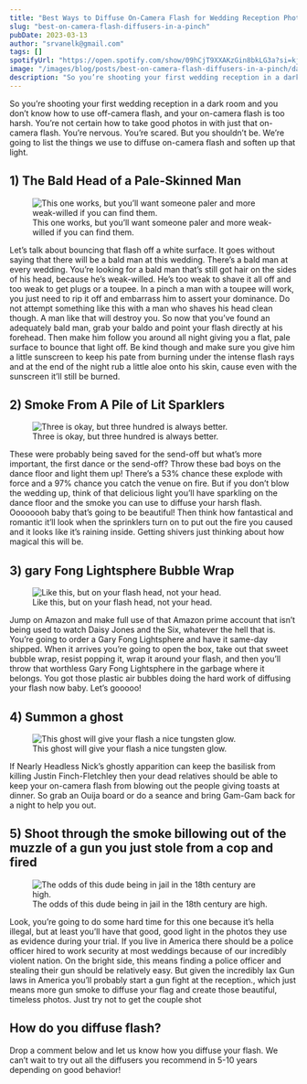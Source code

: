 ```yaml
---
title: "Best Ways to Diffuse On-Camera Flash for Wedding Reception Photos"
slug: "best-on-camera-flash-diffusers-in-a-pinch"
pubDate: 2023-03-13
author: "srvanelk@gmail.com"
tags: []
spotifyUrl: "https://open.spotify.com/show/09hCjT9XXAKzGin8bkLG3a?si=kjRZvQ1JTb6Ov3HVzSSlWA"
image: "/images/blog/posts/best-on-camera-flash-diffusers-in-a-pinch/dan-senior-3ecodBxP3uk-unsplash.webp"
description: "So you’re shooting your first wedding reception in a dark room and you don’t know how to use off-camera flash, and your on-camera flash is too harsh. You’re not certain how to take good photos in with just that on-camera flash. You’re nervous. You’re scared. But you shouldn’t be. We’re going to list the things we use to diffuse on-camera flash and soften up that light."
---
```


So you’re shooting your first wedding reception in a dark room and you don’t know how to use off-camera flash, and your on-camera flash is too harsh. You’re not certain how to take good photos in with just that on-camera flash. You’re nervous. You’re scared. But you shouldn’t be. We’re going to list the things we use to diffuse on-camera flash and soften up that light.

## 1) The Bald Head of a Pale-Skinned Man

<figure>
  <img src="/images/blog/posts/best-on-camera-flash-diffusers-in-a-pinch/dan-senior-3ecodBxP3uk-unsplash.webp" alt=" This one works, but you’ll want someone paler and more weak-willed if you can find them. " />
  <figcaption>This one works, but you’ll want someone paler and more weak-willed if you can find them.</figcaption>
</figure>

Let’s talk about bouncing that flash off a white surface. It goes without saying that there will be a bald man at this wedding. There’s a bald man at every wedding. You’re looking for a bald man that’s still got hair on the sides of his head, because he’s weak-willed. He’s too weak to shave it all off and too weak to get plugs or a toupee. In a pinch a man with a toupee will work, you just need to rip it off and embarrass him to assert your dominance. Do not attempt something like this with a man who shaves his head clean though. A man like that will destroy you. So now that you’ve found an adequately bald man, grab your baldo and point your flash directly at his forehead. Then make him follow you around all night giving you a flat, pale surface to bounce that light off. Be kind though and make sure you give him a little sunscreen to keep his pate from burning under the intense flash rays and at the end of the night rub a little aloe onto his skin, cause even with the sunscreen it’ll still be burned.

## 2) Smoke From A Pile of Lit Sparklers

<figure>
  <img src="/images/blog/posts/best-on-camera-flash-diffusers-in-a-pinch/sparklers.webp" alt="Three is okay, but three hundred is always better." />
  <figcaption>Three is okay, but three hundred is always better.</figcaption>
</figure>

These were probably being saved for the send-off but what’s more important, the first dance or the send-off? Throw these bad boys on the dance floor and light them up! There’s a 53% chance these explode with force and a 97% chance you catch the venue on fire. But if you don’t blow the wedding up, think of that delicious light you’ll have sparkling on the dance floor and the smoke you can use to diffuse your harsh flash. Oooooooh baby that’s going to be beautiful! Then think how fantastical and romantic it’ll look when the sprinklers turn on to put out the fire you caused and it looks like it’s raining inside. Getting shivers just thinking about how magical this will be.

## 3) gary Fong Lightsphere Bubble Wrap

<figure>
  <img src="/images/blog/posts/best-on-camera-flash-diffusers-in-a-pinch/teslariu-mihai-8mspEIeavoI-unsplash.webp" alt=" Like this, but on your flash head, not your head. " />
  <figcaption>Like this, but on your flash head, not your head.</figcaption>
</figure>

Jump on Amazon and make full use of that Amazon prime account that isn’t being used to watch Daisy Jones and the Six, whatever the hell that is. You’re going to order a Gary Fong Lightsphere and have it same-day shipped. When it arrives you’re going to open the box, take out that sweet bubble wrap, resist popping it, wrap it around your flash, and then you’ll throw that worthless Gary Fong Lightsphere in the garbage where it belongs. You got those plastic air bubbles doing the hard work of diffusing your flash now baby. Let’s gooooo!

## 4) Summon a ghost

<figure>
  <img src="/images/blog/posts/best-on-camera-flash-diffusers-in-a-pinch/kevin-escate-cWoV1h5xDDs-unsplash.webp" alt=" This ghost will give your flash a nice tungsten glow. " />
  <figcaption>This ghost will give your flash a nice tungsten glow.</figcaption>
</figure>

If Nearly Headless Nick’s ghostly apparition can keep the basilisk from killing Justin Finch-Fletchley then your dead relatives should be able to keep your on-camera flash from blowing out the people giving toasts at dinner. So grab an Ouija board or do a seance and bring Gam-Gam back for a night to help you out.

## 5) Shoot through the smoke billowing out of the muzzle of a gun you just stole from a cop and fired

<figure>
  <img src="/images/blog/posts/best-on-camera-flash-diffusers-in-a-pinch/sander-sammy-ioGBZD7j5-Y-unsplash.webp" alt=" The odds of this dude being in jail in the 18th century are high. " />
  <figcaption>The odds of this dude being in jail in the 18th century are high.</figcaption>
</figure>

Look, you’re going to do some hard time for this one because it’s hella illegal, but at least you’ll have that good, good light in the photos they use as evidence during your trial. If you live in America there should be a police officer hired to work security at most weddings because of our incredibly violent nation. On the bright side, this means finding a police officer and stealing their gun should be relatively easy. But given the incredibly lax Gun laws in America you’ll probably start a gun fight at the reception., which just means more gun smoke to diffuse your flag and create those beautiful, timeless photos. Just try not to get the couple shot

## How do you diffuse flash?

Drop a comment below and let us know how you diffuse your flash. We can’t wait to try out all the diffusers you recommend in 5-10 years depending on good behavior!